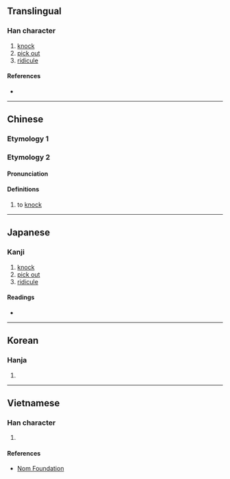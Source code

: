 {{character info}}
==Translingual==

===Han character===
{{Han char|rn=64|rad=手|as=10|sn=13|four=54014|canj=QOBG|ids=⿰扌隺}}

# [[knock]]
# [[pick out]]
# [[ridicule]]

====References====
* {{Han ref|kx=0445.400|dkj=12451|dj=0796.180|hdz=31937.090|uh=6409|ud=25609|bh=DD7C|bd=56700}}

----

==Chinese==

===Etymology 1===
{{zh-see|榷|v}}

===Etymology 2===

{{zh-forms}}

====Pronunciation====
{{zh-pron
|m=què
|m-s=
|c=gok3,kok1,kok3
|c-t=
|g=
|h=pfs=n:kho̍k/s:ko̍k
|j=
|md=
|mn=
|mn-t=
|w=
|x=
|mc=y
|oc=y
|cat=v
}}

====Definitions====
{{zh-hanzi}}

# to [[knock]]

----

==Japanese==

===Kanji===
{{ja-kanji|grade=|rs=手10}}

# [[knock]]
# [[pick out]]
# [[ridicule]]

====Readings====
* {{ja-readings|on=かく|kun=はか-る, たた-く}}

----

==Korean==

===Hanja===
{{ko-hanja|hangeul=각|eumhun=|rv=gak|mr=kak|y=kak}}

# {{rfdef|ko|sort=手10}}

----

==Vietnamese==

===Han character===
{{vi-readings|rs=手10|reading=thồi, xác}}

# {{rfdef|vi|sort=手10}}

====References====
* [http://nomfoundation.org/common/nom_details.php?codepoint=6409 Nom Foundation]